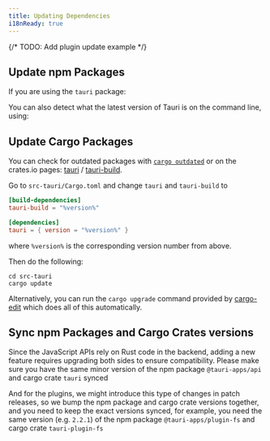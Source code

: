 ```yaml
---
title: Updating Dependencies
i18nReady: true
---
```


{/* TODO: Add plugin update example */}


## Update npm Packages

If you are using the `tauri` package:

<CommandTabs
  npm="npm install @tauri-apps/cli@latest @tauri-apps/api@latest"
  yarn="yarn up @tauri-apps/cli @tauri-apps/api"
  pnpm="pnpm update @tauri-apps/cli @tauri-apps/api --latest"
/>

You can also detect what the latest version of Tauri is on the command line, using:

<CommandTabs
  npm="npm outdated @tauri-apps/cli"
  yarn="yarn outdated @tauri-apps/cli"
  pnpm="pnpm outdated @tauri-apps/cli"
/>

## Update Cargo Packages

You can check for outdated packages with [`cargo outdated`] or on the crates.io pages: [tauri] / [tauri-build].

Go to `src-tauri/Cargo.toml` and change `tauri` and `tauri-build` to

```toml
[build-dependencies]
tauri-build = "%version%"

[dependencies]
tauri = { version = "%version%" }
```

where `%version%` is the corresponding version number from above.

Then do the following:

```shell
cd src-tauri
cargo update
```

Alternatively, you can run the `cargo upgrade` command provided by [cargo-edit] which does all of this automatically.

## Sync npm Packages and Cargo Crates versions

Since the JavaScript APIs rely on Rust code in the backend, adding a new feature requires upgrading both sides to ensure compatibility. Please make sure you have the same minor version of the npm package `@tauri-apps/api` and cargo crate `tauri` synced

And for the plugins, we might introduce this type of changes in patch releases, so we bump the npm package and cargo crate versions together, and you need to keep the exact versions synced, for example, you need the same version (e.g. `2.2.1`) of the npm package `@tauri-apps/plugin-fs` and cargo crate `tauri-plugin-fs`

[`cargo outdated`]: https://github.com/kbknapp/cargo-outdated
[tauri]: https://crates.io/crates/tauri/versions
[tauri-build]: https://crates.io/crates/tauri-build/versions
[cargo-edit]: https://github.com/killercup/cargo-edit
